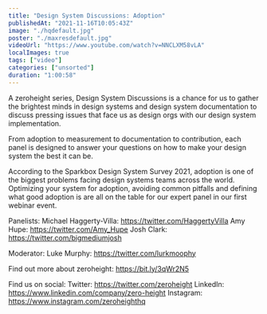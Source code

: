 ```yaml
---
title: "Design System Discussions: Adoption"
publishedAt: "2021-11-16T10:05:43Z"
image: "./hqdefault.jpg"
poster: "./maxresdefault.jpg"
videoUrl: "https://www.youtube.com/watch?v=NNCLXM58vLA"
localImages: true
tags: ["video"]
categories: ["unsorted"]
duration: "1:00:58"
---
```

A zeroheight series, Design System Discussions is a chance for us to gather the brightest minds in design systems and design system documentation to discuss pressing issues that face us as design orgs with our design system implementation.

From adoption to measurement to documentation to contribution, each panel is designed to answer your questions on how to make your design system the best it can be.

According to the Sparkbox Design System Survey 2021, adoption is one of the biggest problems facing design systems teams across the world. Optimizing your system for adoption, avoiding common pitfalls and defining what good adoption is are all on the table for our expert panel in our first webinar event.

Panelists: 
Michael Haggerty-Villa: https://twitter.com/HaggertyVilla
Amy Hupe: https://twitter.com/Amy_Hupe
Josh Clark: https://twitter.com/bigmediumjosh

Moderator: 
Luke Murphy: https://twitter.com/lurkmoophy

Find out more about zeroheight: https://bit.ly/3qWr2N5

Find us on social:
Twitter: https://twitter.com/zeroheight
LinkedIn: https://www.linkedin.com/company/zero-height
Instagram: https://www.instagram.com/zeroheighthq
